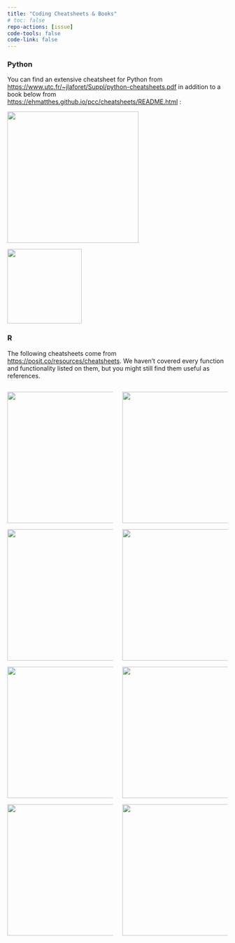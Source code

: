 ```yaml
---
title: "Coding Cheatsheets & Books"
# toc: false
repo-actions: [issue]
code-tools: false
code-link: false
---
```


### Python

You can find an extensive cheatsheet for Python from <https://www.utc.fr/~jlaforet/Suppl/python-cheatsheets.pdf> in addition to a book below from <https://ehmatthes.github.io/pcc/cheatsheets/README.html> :

::: {layout-ncol=2}

[![](cheatsheets/python-cheatsheets.png){fig-alt="python cheatsheet" fig-align="left" width="300"}](https://www.utc.fr/~jlaforet/Suppl/python-cheatsheets.pdf)

[![](cheatsheets/python-crash-course.jpg){fig-alt="ggplot2 cheat sheet" fig-align="right" width="170"}](https://ehmatthes.github.io/pcc/cheatsheets/README.html)
:::


### R

The following cheatsheets come from <https://posit.co/resources/cheatsheets>. We haven't covered every function and functionality listed on them, but you might still find them useful as references.

:::: columns
::: {.column width="50%"}
[![](cheatsheets/data-visualization.png){fig-alt="ggplot2 cheat sheet" fig-align="left" width="300"}](https://raw.githubusercontent.com/rstudio/cheatsheets/main/data-visualization.pdf)

[![](cheatsheets/tidyr.png){fig-alt="ggplot2 cheat sheet" fig-align="left" width="300"}](https://raw.githubusercontent.com/rstudio/cheatsheets/main/tidyr.pdf)


[![](cheatsheets/strings.png){fig-alt="ggplot2 cheat sheet" fig-align="left" width="300"}](https://raw.githubusercontent.com/rstudio/cheatsheets/main/strings.pdf)


[![](cheatsheets/lubridate.png){fig-alt="ggplot2 cheat sheet" fig-align="left" width="300"}](https://raw.githubusercontent.com/rstudio/cheatsheets/main/lubridate.pdf)
:::

::: {.column width="50%"}
[![](cheatsheets/data-transformation.png){fig-alt="ggplot2 cheat sheet" fig-align="right" width="300"}](https://raw.githubusercontent.com/rstudio/cheatsheets/main/data-transformation.pdf)


[![](cheatsheets/data-import.png){fig-alt="ggplot2 cheat sheet" fig-align="right" width="300"}](https://raw.githubusercontent.com/rstudio/cheatsheets/main/data-import.pdf)


[![](cheatsheets/factors.png){fig-alt="ggplot2 cheat sheet" fig-align="right" width="300"}](https://raw.githubusercontent.com/rstudio/cheatsheets/main/factors.pdf)


[![](cheatsheets/rstudio-ide.png){fig-alt="ggplot2 cheat sheet" fig-align="right" width="300"}](https://raw.githubusercontent.com/rstudio/cheatsheets/main/rstudio-ide.pdf)
:::
::::